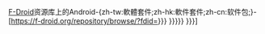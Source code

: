 [[F-Droid]]资源库上的Android-{zh-tw:軟體套件;zh-hk:軟件套件;zh-cn:软件包;}-[https://f-droid.org/repository/browse/?fdid={{{1|{{{id|}}}}}} {{{2|{{{title|{{PAGENAME}}}}}}}} {{{3|{{{description|}}}}}}]<noinclude>
{{documentation}}
</noinclude>